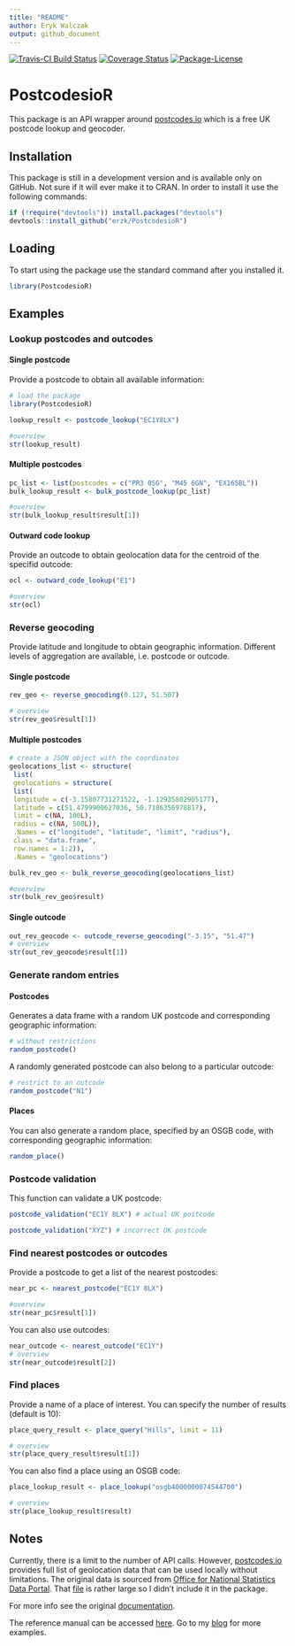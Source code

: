 ```yaml
---
title: "README"
author: Eryk Walczak
output: github_document
---
```


[![Travis-CI Build Status](https://travis-ci.org/erzk/PostcodesioR.svg?branch=master)](https://travis-ci.org/erzk/PostcodesioR)
[![Coverage Status](https://img.shields.io/codecov/c/github/erzk/PostcodesioR/master.svg)](https://codecov.io/github/erzk/PostcodesioR?branch=master)
[![Package-License](http://img.shields.io/badge/license-GPL--3-brightgreen.svg?style=flat)](http://www.gnu.org/licenses/gpl-3.0.html)

# PostcodesioR

This package is an API wrapper around [postcodes.io](https://postcodes.io/) which is a free UK postcode lookup and geocoder.

## Installation

This package is still in a development version and is available only on GitHub. Not sure if it will ever make it to CRAN.
In order to install it use the  following commands:

```r
if (!require("devtools")) install.packages("devtools")
devtools::install_github("erzk/PostcodesioR")
```

## Loading

To start using the package use the standard command after you installed it.

```r
library(PostcodesioR)
```

## Examples

### Lookup postcodes and outcodes

#### Single postcode

Provide a postcode to obtain all available information: 

```r
# load the package
library(PostcodesioR)

lookup_result <- postcode_lookup("EC1Y8LX")

#overview
str(lookup_result)
```

#### Multiple postcodes

```r
pc_list <- list(postcodes = c("PR3 0SG", "M45 6GN", "EX165BL"))
bulk_lookup_result <- bulk_postcode_lookup(pc_list)

#overview
str(bulk_lookup_result$result[1])
```

#### Outward code lookup

Provide an outcode to obtain geolocation data for the centroid of the specifid outcode:

```r
ocl <- outward_code_lookup("E1")

#overview
str(ocl)
```

### Reverse geocoding

Provide latitude and longitude to obtain geographic information. Different levels of aggregation are available, i.e. postcode or outcode.

#### Single postcode

```r
rev_geo <- reverse_geocoding(0.127, 51.507)

# overview
str(rev_geo$result[1])
```

#### Multiple postcodes

```r
# create a JSON object with the coordinates
geolocations_list <- structure(
 list(
 geolocations = structure(
 list(
 longitude = c(-3.15807731271522, -1.12935802905177),
 latitude = c(51.4799900627036, 50.7186356978817),
 limit = c(NA, 100L),
 radius = c(NA, 500L)),
 .Names = c("longitude", "latitude", "limit", "radius"),
 class = "data.frame",
 row.names = 1:2)),
 .Names = "geolocations")

bulk_rev_geo <- bulk_reverse_geocoding(geolocations_list)

#overview
str(bulk_rev_geo$result)
```

#### Single outcode

```r
out_rev_geocode <- outcode_reverse_geocoding("-3.15", "51.47")
# overview
str(out_rev_geocode$result[1])
```

### Generate random entries

#### Postcodes

Generates a data frame with a random UK postcode and corresponding geographic information:

```r
# without restrictions
random_postcode()
```

A randomly generated postcode can also belong to a particular outcode:

```r
# restrict to an outcode
random_postcode("N1")
```


#### Places

You can also generate a random place, specified by an OSGB code, with corresponding geographic information:

```r
random_place()
```


### Postcode validation

This function can validate a UK postcode:

```r
postcode_validation("EC1Y 8LX") # actual UK postcode
```


```r
postcode_validation("XYZ") # incorrect UK postcode
```


### Find nearest postcodes or outcodes

Provide a postcode to get a list of the nearest postcodes:

```r
near_pc <- nearest_postcode("EC1Y 8LX")

#overview
str(near_pc$result[1])
```

You can also use outcodes:

```r
near_outcode <- nearest_outcode("EC1Y")
# overview
str(near_outcode$result[2])
```

### Find places

Provide a name of a place of interest. You can specify the number of results (default is 10):

```r
place_query_result <- place_query("Hills", limit = 11)

# overview
str(place_query_result$result[1])
```

You can also find a place using an OSGB code:

```r
place_lookup_result <- place_lookup("osgb4000000074544700")

# overview
str(place_lookup_result$result)
```

## Notes

Currently, there is a limit to the number of API calls. However, [postcodes.io](https://postcodes.io/) provides full list of geolocation data that can be used locally without limitations. The original data is sourced from [Office for National Statistics Data Portal](https://geoportal.statistics.gov.uk/geoportal/catalog/main/home.page).
That [file](https://github.com/ideal-postcodes/postcodes.io/blob/master/latest) is rather large so I didn't include it in the package.

For more info see the original [documentation](https://postcodes.io/docs).

The reference manual can be accessed [here](https://github.com/erzk/PostcodesioR/blob/master/PostcodesioR.pdf).
Go to my [blog](https://walczak.org/tag/postcodesior/) for more examples.

